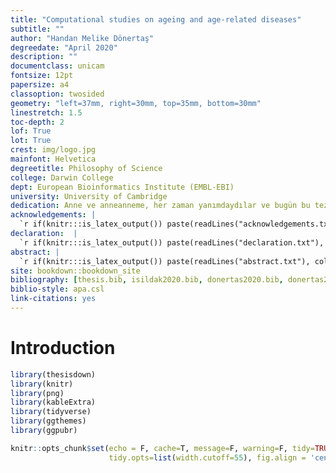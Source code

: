 ```yaml
--- 
title: "Computational studies on ageing and age-related diseases"
subtitle: ""
author: "Handan Melike Dönertaş"
degreedate: "April 2020"
description: ""
documentclass: unicam
fontsize: 12pt
papersize: a4
classoption: twosided
geometry: "left=37mm, right=30mm, top=35mm, bottom=30mm"
linestretch: 1.5
toc-depth: 2
lof: True
lot: True
crest: img/logo.jpg
mainfont: Helvetica
degreetitle: Philosophy of Science
college: Darwin College
dept: European Bioinformatics Institute (EMBL-EBI)
university: University of Cambridge
dedication: Anne ve anneanneme, her zaman yanımdaydılar ve bugün bu tezi yazabiliyor olmamı onlara borçluyum...
acknowledgements: |
  `r if(knitr:::is_latex_output()) paste(readLines("acknowledgements.txt"), collapse = '\n  ')`
declaration:  |
  `r if(knitr:::is_latex_output()) paste(readLines("declaration.txt"), collapse = '\n  ')`
abstract: | 
  `r if(knitr:::is_latex_output()) paste(readLines("abstract.txt"), collapse = '\n  ')`
site: bookdown::bookdown_site
bibliography: [thesis.bib, isildak2020.bib, donertas2020.bib, donertas2020si.bib, temreview.bib, intro.bib]
biblio-style: apa.csl
link-citations: yes
---
```


# Introduction

```r
library(thesisdown)
library(knitr)
library(png)
library(kableExtra)
library(tidyverse)
library(ggthemes)
library(ggpubr)
```

```r
knitr::opts_chunk$set(echo = F, cache=T, message=F, warning=F, tidy=TRUE, 
                      tidy.opts=list(width.cutoff=55), fig.align = 'center')
```

<!-- makeindex thesis.nlo -s nomencl.ist -o thesis.nls -->

\nomenclature[A]{ROS  }{Reactive Oxygen Species}
\nomenclature[A]{AP   }{Antagonistic Pleiotropy Theory of Aging}
\nomenclature[A]{MA   }{Mutation Accumulation Theory of Aging}
\nomenclature[A]{SASP }{Senescence-Associated Secretory Phenotype}
\nomenclature[A]{ITP  }{NIA Interventions Testing Program}
\nomenclature[A]{DR   }{Dietary Restriction}
\nomenclature[A]{NSN  }{Nutrient-Sensing Network}
\nomenclature[A]{SVA  }{Surrogate Variable Analysis}
\nomenclature[A]{IQR  }{Interquartile Range}
\nomenclature[A]{GWAS }{Genome-Wide Association Study}
\nomenclature[A]{ARD  }{Age-Related Disease}
\nomenclature[A]{ICD  }{International Classification of Diseases}
\nomenclature[A]{HES  }{Hospital Episode Statistics}
\nomenclature[A]{SR   }{Self-Reported}
\nomenclature[A]{FDR  }{False Discovery Rate}
\nomenclature[A]{SNP  }{Single Nucleotide Polymorphisms}
\nomenclature[A]{eQTL }{Expression Quantitative Trait Loci}
\nomenclature[A]{PCA  }{Principal Component Analysis}
\nomenclature[A]{MAF  }{Minor Allele Frequency}
\nomenclature[A]{FDA  }{U.S. Food and Drug Administration}
\nomenclature[A]{KS   }{Kolmogorov–Smirnov}
\nomenclature[A]{NES  }{Normalised Enrichment Score}
\nomenclature[A]{GSEA }{Gene Set Enrichment Analysis}
\nomenclature[A]{TF   }{Transcription Factor}
\nomenclature[A]{PAM  }{Partitioning Around Medoids}
\nomenclature[A]{CORT }{Temporal Correlation Coefficient}
\nomenclature[A]{MHC  }{Major Histocompatibility Complex}
\nomenclature[A]{LD   }{Linkage Disequilibrium}
\nomenclature[A]{LCV  }{Latent Causal Variable}
\nomenclature[A]{GCP  }{Genetic Causality Proportion}
\nomenclature[A]{BY   }{Benjamini-Yekutieli}
<!-- \nomenclature[G]{mTOR}{Mammalian target of rapamycin} -->
<!-- \nomenclature[G]{TORC1}{mTOR Complex 1} -->
<!-- \nomenclature[G]{IGF-1}{Insulin-like growth factor 1} -->
<!-- \nomenclature[G]{AMPK}{AMP-activated protein kinase} -->
<!-- \nomenclature[G]{SIRT1}{Sirtuin 1} -->
<!-- \nomenclature[G]{CDKN2A}{Cyclin dependent kinase inhibitor 2A} -->
<!-- \nomenclature[G]{CDKN2B}{Cyclin dependent kinase inhibitor 2B} -->
<!-- \nomenclature[G]{APOE}{Apolipoprotein E } -->
<!-- \nomenclature[G]{FOXO}{Forkhead box protein O} -->
<!-- \nomenclature[G]{GPR137B}{G Protein-Coupled Receptor 137B} -->

\nomenclature[D]{UKBB }{UK Biobank}
\nomenclature[D]{GTEx }{Genotype-Tissue Expression}
\nomenclature[D]{GO BP}{Gene Ontology Biological Process}
\nomenclature[D]{GO MF}{Gene Ontology Molecular Function}
\nomenclature[D]{GO CC}{Gene Ontology Cellular Component}
\nomenclature[D]{DO   }{Disease Ontology}
\nomenclature[D]{CMap }{Connectivity Map}


\nomenclature[H]{DVT  }{Deep Vein Thrombosis}
\nomenclature[H]{GORD }{Gastro-Oesophageal Reflux Disease}
\nomenclature[H]{ENT  }{Ears, Nose and Throat}

